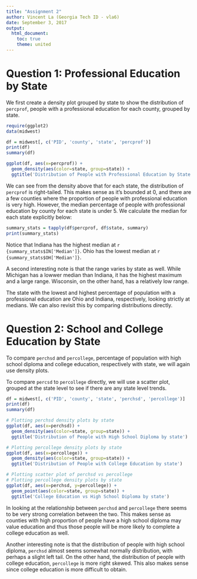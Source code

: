 ```yaml
---
title: "Assignment 2"
author: Vincent La (Georgia Tech ID - vla6)
date: September 3, 2017
output:
  html_document:
    toc: true
    theme: united
---
```



# Question 1: Professional Education by State

We first create a density plot grouped by state to show the distribution of `percprof`, people with a professional education for each county, grouped by state.

```r
require(ggplot2)
data(midwest)

df = midwest[, c('PID', 'county', 'state', 'percprof')]
print(df)
summary(df)

ggplot(df, aes(x=percprof)) +
  geom_density(aes(color=state, group=state)) +
  ggtitle('Distribution of People with Professional Education by State')
```

We can see from the density above that for each state, the distribution of `percprof` is right-tailed. This makes sense as it's bounded at 0, and there are a few counties where the proportion of people with professional education is very high. However, the median percentage of people with professional education by county for each state is under 5. We calculate the median for each state explicitly below:

```r
summary_stats = tapply(df$percprof, df$state, summary)
print(summary_stats)
```

Notice that Indiana has the highest median at `r {summary_stats$IN['Median']}`. Ohio has the lowest median at `r {summary_stats$OH['Median']}`.

A second interesting note is that the range varies by state as well. While Michigan has a lowwer median than Indiana, it has the highest maximum and a large range. Wisconsin, on the other hand, has a relatively low range. 

The state with the lowest and highest percentage of population with a professional education are Ohio and Indiana, respectively, looking strictly at medians. We can also revisit this by comparing distributions directly.


# Question 2: School and College Education by State

To compare `perchsd` and `percollege`, percentage of population with high school diploma and college education, respectively with state, we will again use density plots.

To compare `percsd` to `percollege` directly, we will use a scatter plot, grouped at the state level to see if there are any state level trends.

```r
df = midwest[, c('PID', 'county', 'state', 'perchsd', 'percollege')]
print(df)
summary(df)

# Plotting perchsd density plots by state
ggplot(df, aes(x=perchsd)) +
  geom_density(aes(color=state, group=state)) +
  ggtitle('Distribution of People with High School Diploma by state')

# Plotting percollege density plots by state
ggplot(df, aes(x=percollege)) +
  geom_density(aes(color=state, group=state)) +
  ggtitle('Distribution of People with College Education by state')

# Plotting scatter plot of perchsd vs percollege
# Plotting percollege density plots by state
ggplot(df, aes(x=perchsd, y=percollege)) +
  geom_point(aes(color=state, group=state)) +
  ggtitle('College Education vs High School Diploma by state')
```

In looking at the relationship between `perchsd` and `percollege` there seems to be very strong correlation between the two. This makes sense as counties with high proportion of people have a high school diploma may value education and thus those people will be more likely to complete a college education as well.

Another interesting note is that the distribution of people with high school diploma, `perchsd` almost seems somewhat normally distribution, with perhaps a slight left tail. On the other hand, the distribution of people with college education, `percollege` is more right skewed. This also makes sense since college education is more difficult to obtain.